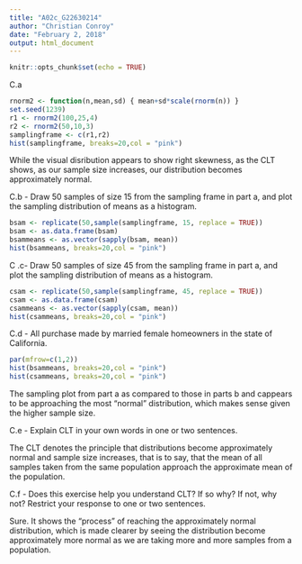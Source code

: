 ```yaml
---
title: "A02c_G22630214"
author: "Christian Conroy"
date: "February 2, 2018"
output: html_document
---
```


```r
knitr::opts_chunk$set(echo = TRUE)
```

C.a 

```r
rnorm2 <- function(n,mean,sd) { mean+sd*scale(rnorm(n)) }
set.seed(1239)
r1 <- rnorm2(100,25,4)
r2 <- rnorm2(50,10,3)
samplingframe <- c(r1,r2)
hist(samplingframe, breaks=20,col = "pink")
```
While the visual disribution appears to show right skewness, as the CLT shows, as our sample size increases, our distribution becomes approximately normal. 

C.b -
Draw 50 samples of size 15 from the sampling frame in part a, and plot the sampling
distribution of means as a histogram. 

```r
bsam <- replicate(50,sample(samplingframe, 15, replace = TRUE))
bsam <- as.data.frame(bsam)
bsammeans <- as.vector(sapply(bsam, mean))
hist(bsammeans, breaks=20,col = "pink")
```

C .c- Draw 50 samples of size 45 from the sampling frame in part a, and plot the sampling distribution of means as a histogram. 
```r
csam <- replicate(50,sample(samplingframe, 45, replace = TRUE))
csam <- as.data.frame(csam)
csammeans <- as.vector(sapply(csam, mean))
hist(csammeans, breaks=20,col = "pink")
```

C.d  - All purchase made by married female homeowners in the state of California.

```r
par(mfrow=c(1,2))
hist(bsammeans, breaks=20,col = "pink")
hist(csammeans, breaks=20,col = "pink")
```
The sampling plot from part a as compared to those in parts b and cappears to be approaching the most "normal"  distribution, which makes sense given the higher sample size.

C.e - Explain CLT in your own words in one or two sentences.

The CLT denotes the principle that distributions become approximately normal and sample size increases, that is to say, that the mean of all samples taken from the same population approach the approximate mean of the population. 

C.f - Does this exercise help you understand CLT? If so why? If not, why not? Restrict your response to one or two sentences.

Sure. It shows the "process" of reaching the approximately normal distribution, which is made clearer by seeing the distribution become approximately more normal as we are taking more and more samples from a population. 
